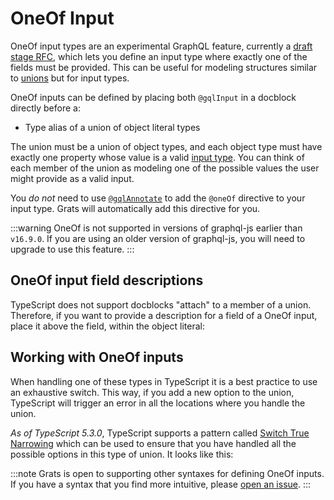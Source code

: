 
# OneOf Input

OneOf input types are an experimental GraphQL feature, currently a [draft stage RFC](https://github.com/graphql/graphql-spec/pull/825), which lets you define an input type where exactly one of the fields must be provided. This can be useful for modeling structures similar to [unions](./06-unions.mdx) but for input types.

OneOf inputs can be defined by placing both `@gqlInput` in a docblock directly before a:

- Type alias of a union of object literal types

The union must be a union of object types, and each object type must have exactly one property whose value is a valid [input type](./09-inputs.mdx). You can think of each member of the union as modeling one of the possible values the user might provide as a valid input.

You _do not_ need to use [`@gqlAnnotate`](./12-directive-annotations.mdx) to add the `@oneOf` directive to your input type. Grats will automatically add this directive for you.

:::warning
OneOf is not supported in versions of graphql-js earlier than `v16.9.0`. If you are using an older version of graphql-js, you will need to upgrade to use this feature.
:::

<GratsCode out={OneOf} mode="both" />

## OneOf input field descriptions

TypeScript does not support docblocks "attach" to a member of a union. Therefore, if you want to provide a description for a field of a OneOf input, place it above the field, within the object literal:

<GratsCode out={OneOfDescription} mode="both" />

## Working with OneOf inputs

When handling one of these types in TypeScript it is a best practice to use an exhaustive switch. This way, if you add a new option to the union, TypeScript will trigger an error in all the locations where you handle the union.

_As of TypeScript 5.3.0_, TypeScript supports a pattern called [Switch True Narrowing](https://www.typescriptlang.org/docs/handbook/release-notes/typescript-5-3.html#switch-true-narrowing) which can be used to ensure that you have handled all the possible options in this type of union. It looks like this:

<GratsCode out={OneOfExhaustive} mode="both" />

:::note
Grats is open to supporting other syntaxes for defining OneOf inputs. If you have a syntax that you find more intuitive, please [open an issue](https://github.com/captbaritone/grats/issues/new).
:::
